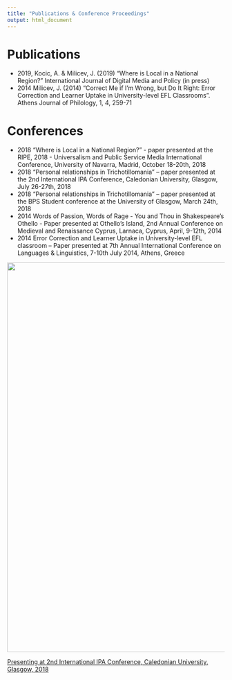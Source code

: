 ```yaml
---
title: "Publications & Conference Proceedings"
output: html_document
---
```



# Publications

* 2019,	Kocic, A. & Milicev, J. (2019) "Where is Local in a National Region?" International Journal of Digital Media and Policy (in press)
* 2014 	Milicev, J. (2014) "Correct Me if I’m Wrong, but Do It Right: Error Correction and Learner Uptake in University-level EFL Classrooms". Athens Journal of Philology, 1, 4, 259-71


# Conferences
* 2018  "Where is Local in a National Region?" - paper presented at the RIPE, 2018 - Universalism and Public Service Media International Conference, University of Navarra, Madrid, October 18-20th, 2018
* 2018 	"Personal relationships in Trichotillomania" – paper presented at the 2nd International IPA Conference, Caledonian University, Glasgow, July 26-27th, 2018
* 2018 	"Personal relationships in Trichotillomania" – paper presented at the BPS Student conference at the University of Glasgow, March 24th, 2018
* 2014	Words of Passion, Words of Rage - You and Thou in Shakespeare's Othello - Paper presented at Othello’s Island, 2nd Annual Conference on Medieval and Renaissance Cyprus, Larnaca, Cyprus, April, 9-12th, 2014
* 2014	Error Correction and Learner Uptake in University-level EFL classroom – Paper presented at 7th Annual International Conference on Languages & Linguistics, 7-10th July 2014, Athens, Greece

<img src="images/IPA conference.jpg" height="900px" width="600px">

[Presenting at 2nd International IPA Conference, Caledonian University, Glasgow, 2018](images/IPA conference.jpg)
